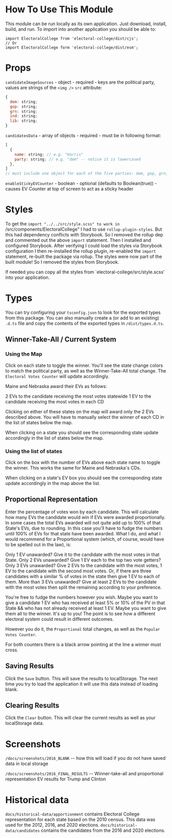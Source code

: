 
<Meta isTemplate />

# How To Use This Module

This module can be run locally as its own application. Just download, install, build, and run. To import into another application you should be able to:

```
import ElectoralCollege from 'electoral-college/dist/cjs';
// Or
import ElectoralCollege form 'electoral-college/dist/esm';
```

# Props

`candidateImageSources` - object - required - keys are the political party, values are strings of the `<img />` `src` attribute:

```js
{
  dem: string;
  gop: string;
  grn: string;
  ind: string;
  lib: string;
}
```

`candidatesData` - array of objects - required - must be in following format:

```js
[
  {
    name: string; // e.g. "Harris"
    party: string; // e.g. "dem" -- notice it is lowercased
  },
]
// must include one object for each of the five parties: dem, gop, grn, ind, lib
```

`enableStickyEVCounter` - boolean - optional (defaults to Boolean(true)) - causes EV Counter at top of screen to act as a sticky header

# Styles

To get the `import "../../src/style.scss" to work in `/src/components/ElectoralCollege" I had to use `rollup-plugin-styles`.
But this had dependency conflicts with Storybook. So I removed the rollup dep and commented out the above `import` statement.
Then I installed and configured Storybook. After verifying I could load the styles via Storybook configuration I then re-installed the rollup plugin,
re-enabled the `import` statement, re-built the package via rollup. The styles were now part of the built module!
So I removed the styles from Storybook.

If needed you can copy all the styles from `electoral-college/src/style.scss' into your application.

# Types

You can try configuring your `tsconfig.json` to look for the exported types from this package.
You can also manually create a (or add to an existing) `.d.ts` file and copy the contents of the
exported types in `/dist/types.d.ts`.

## Winner-Take-All / Current System

### Using the Map

Click on each state to toggle the winner. You'll see the state change colors to match the political party, as well as the Winner-Take-All total change. The `Electoral Votes Counter` will update accordingly.

Maine and Nebraska award their EVs as follows:

2 EVs to the candidate receiving the most votes statewide
1 EV to the candidate receiving the most votes in each CD

Clicking on either of these states on the map will award only the 2 EVs described above. You will have to manually select the winner of each CD in the list of states below the map.

When clicking on a state you should see the corresponding state update accordingly in the list of states below the map.

### Using the list of states

Click on the box with the number of EVs above each state name to toggle the winner. This works the same for Maine and Nebraska's CDs.

When clicking on a state's EV box you should see the corresponding state update accordingly in the map above the list.

## Proportional Representation

Enter the percentage of votes won by each candidate. This will calculate how many EVs the candidate would win if EVs were awarded proportionally. In some cases the total EVs awarded will not quite add up to 100% of that State's EVs, due to rounding. In this case you'll have to fudge the numbers until 100% of EVs for that state have been awarded. What I do, and what I would recommend for a Proportional system (which, of course, would have to be spelled out in the law), is:

Only 1 EV unawarded? Give it to the candidate with the most votes in that State.
Only 2 EVs unawarded? Give 1 EV each to the top two vote getters?
Only 3 EVs unawarded? Give 2 EVs to the candidate with the most votes, 1 EV to the candidate with the second most votes. Or, if there are three candidates with a similar % of votes in the state then give 1 EV to each of them.
More than 3 EVs unawarded? Give at least 2 EVs to the candidate with the most votes then split the remaining according to your preference.

You're free to fudge the numbers however you wish. Maybe you want to give a candidate 1 EV who has received at least 5% or 10% of the PV in that State && who has not already received at least 1 EV. Maybe you want to give them all to the winner. It's up to you! The point is to see how a different electoral system could result in different outcomes.

However you do it, the `Proportional` total changes, as well as the `Popular Votes Counter`.

For both counters there is a black arrow pointing at the line a winner must cross.

## Saving Results

Click the `Save` button. This will save the results to localStorage. The next time you try to load the application it will use this data instead of loading blank.

## Clearing Results

Click the `Clear` button. This will clear the current results as well as your localStorage data.

# Screenshots

`/docs/screenshots/2016_BLANK` -- how this will load if you do not have saved data in local storage

`/docs/screenshots/2016_FINAL_RESULTS` -- Winner-take-all and proportional representation EV results for Trump and Clinton

# Historical data

`docs/historical-data/apportionment` contains Electoral College representation for each state based on the 2010 census. This data was used for the 2012, 2016, and 2020 elections.
`docs/historical-data/candidates` contains the candidates from the 2016 and 2020 elections.
